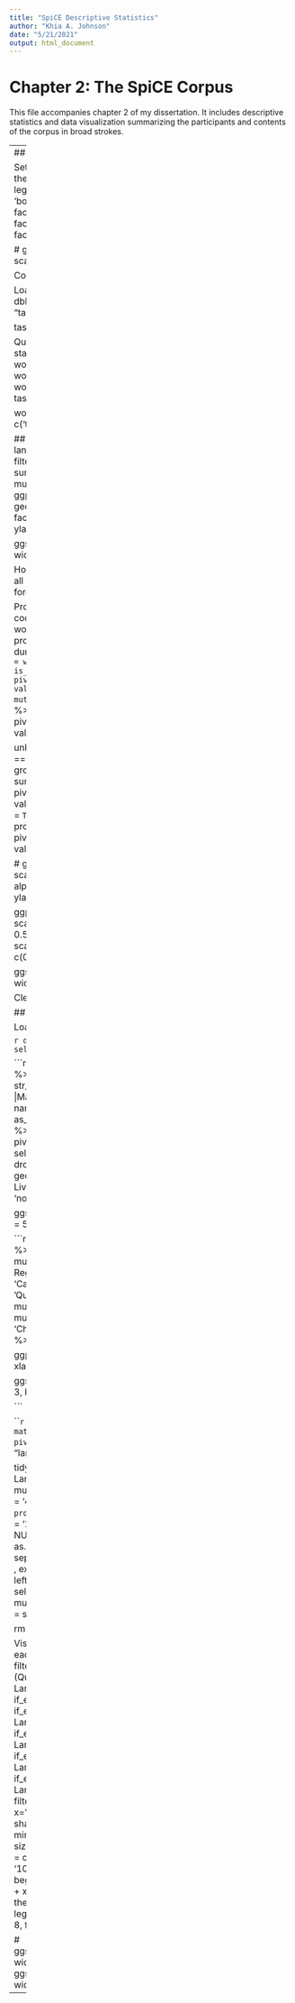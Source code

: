 ```yaml
---
title: "SpiCE Descriptive Statistics"
author: "Khia A. Johnson"
date: "5/21/2021"
output: html_document
---
```


# Chapter 2: The SpiCE Corpus

This file accompanies chapter 2 of my dissertation. It includes descriptive statistics and data visualization summarizing the participants and contents of the corpus in broad strokes.

---
## Setup
Import packages
```r
library(tidyverse)
library(ggthemes)
library(GGally)
library(ggrepel)
# library(tidylog)
library(DBI)
library(viridis)
```

Set visualization defaults
```r
theme_set(theme_clean() + theme(
      legend.title = element_text(face = 'bold', size=10),
      legend.text = element_text(size=10),
      legend.position = 'bottom',
      axis.title.x = element_text(size = 10, face='bold'),
      axis.title.y = element_text(size = 10, face='bold'),
      strip.text = element_text(size=10, face='bold'),
      plot.background = element_blank()
    ))

# ggplot <- function(...) ggplot2::ggplot(...) + 
#     scale_color_colorblind() +
#     scale_fill_colorblind()
```

Connect to SpiCE SQLite database
```r
db <- dbConnect(RSQLite::SQLite(), "../1-general/spice.db")
dbListTables(db)
```

Load the words and tasks tables, and join
```r
words <- dbReadTable(db, "words")
tasks <- dbReadTable(db, "tasks")

tasks
```

Query the full word table merged with task by time stamps
```r
results <- dbSendQuery(
    db,
    "SELECT word,
	       word_onset,
	       word_offset,
	       task,
	       task_onset,
	       task_offset,
	       words.file
	FROM words
	LEFT JOIN tasks ON (tasks.file = words.file
	                    AND word_onset BETWEEN task_onset AND task_offset)"
    )
words <- fetch(results)

words <- words %>%
    separate(file, into = c('talker','language','order','date'), remove = FALSE)
```

## Corpus Summary
Plot log word frequency for both languages, excluding instances of <unk>
```r
words %>%
    filter(word != '<unk>') %>%
    group_by(language, word) %>%
    summarise(frequency = n()) %>%
    ungroup() %>%
    mutate(log_frequency = log(frequency)) %>%
    ggplot(aes(x=log_frequency)) + 
        geom_histogram(binwidth = 0.5) + 
        facet_wrap(~language) +
        xlab('Log frequency') +
        ylab('Count')

ggsave('../../text/figures/ch2_wordfrequency_5in.png', width = 5, height = 3)
```

Hours of actual participant speech production -- excludes all pauses as this number is based purely on where the forced aligner identified words
```r
words %>%
    mutate(word_dur = word_offset - word_onset) %>%
    group_by(language) %>%
    summarise(sum(word_dur)/60/60)
```

Proportion of unknown words by talkers; an estimate of code-switching, as unknown words are almost always words in a different language.
The first plots shows the proportion based on a count, and the second based on duration.
```r
unk_count <- words %>%
    mutate(is_unknown = word == '<unk>') %>%
    group_by(talker, language, is_unknown) %>%
    summarise(count_words = n()) %>%
    pivot_wider(names_from = is_unknown, values_from=count_words) %>%
    mutate(proportion_unknown = `TRUE`/(`TRUE`+`FALSE`)) %>%
    select(talker, language, proportion_unknown) %>%
    pivot_wider(names_from=language, values_from=proportion_unknown) 

unk_duration <- words %>%
    mutate(is_unknown = word == '<unk>', word_dur = word_offset-word_onset) %>%
    group_by(talker, language, is_unknown) %>%
    summarise(duration = sum(word_dur)) %>%
    pivot_wider(names_from = is_unknown, values_from=duration) %>%
    mutate(proportion_unknown = `TRUE`/(`TRUE`+`FALSE`)) %>%
    select(talker, language, proportion_unknown) %>%
    pivot_wider(names_from=language, values_from=proportion_unknown) 

# ggparcoord(unk_count, columns = 2:3,
#     scale="globalminmax",
#     showPoints = TRUE,
#     alphaLines = 0.5
#     ) + xlab('Language') + ylab('Proportion')

ggparcoord(unk_duration, columns = 2:3,
    scale="globalminmax",
    showPoints = TRUE,
    alphaLines = 0.5,
    ) + xlab('Language') + ylab('Proportion') +
    scale_y_continuous(limits = c(0,.3),breaks = c(0,0.05,0.1,.15,.2,.25,.3))

ggsave('../../text/figures/ch2_switchfrequency_4in.png', width = 4, height = 3)
```

Clear and close the database
```r
dbClearResult(results)
dbDisconnect(db)
rm(db, results)
```

## Participant summary

Load the data
```r
lbq_summary <- read_csv('~/Corpora/spice/info/participants/spice-lbq-summary.csv')
lbq_raw <- read_csv('~/Corpora/spice/info/participants/spice-lbq-detailed.csv')
```

```r
demographics <- lbq_raw %>% 
    select(!matches("language"), -X253) 
```

```r
demographics %>%
    select(id, starts_with('Places')) %>%
    mutate(across(where(is.character), 
                  ~ str_replace_all(., 'BC |AB |ON |Quebec|CA |London |Macau|Kansai |Kanto ', ''))) %>%
    pivot_longer(-id, names_to = 'Ages') %>%
    mutate(Ages = as_factor(str_replace(Ages, 'Places lived ages', 'Ages'))) %>%
    separate(value, into = c('a','b','c'), sep = ' - ') %>%
    pivot_longer(cols = a:c, values_to = 'Place') %>%
    select(id, Place, Ages) %>%
    arrange(Place) %>%
    drop_na() %>%
    ggplot(aes(y=fct_rev(Place))) +
        geom_bar() +
        facet_wrap(~Ages, ncol=2) +
        ylab('Country Lived In') +
        xlab('Count') +
        theme(legend.position = 'none')

ggsave('../../text/figures/ch2_placeslived_5in.png', width = 5, height = 4)
```

```r
demographics %>%
    select(id, contains('Caretaker')) %>%
    pivot_longer(-id, values_to = 'Place') %>%
    mutate(name = str_replace(name, 'Caretakers - Region ','')) %>%
    separate(name, into = c('Question', 'Caretaker'), sep = ' - ') %>%
    pivot_wider(names_from = 'Question', values_from = 'Place') %>%
    drop_na() %>%
    mutate(born = str_replace(born,'Manila|Ilocos ', '')) %>%
    mutate(born = str_replace(born,'[A-Za-z]+ China', 'China')) %>%
    group_by(born) %>%
    summarise(n=n()) %>%
    arrange(born) %>%
    
    ggplot(aes(x=n, y=reorder(born, n))) +
        geom_col() +
        xlab('Count') +
        ylab('Caretaker(s) born in')

ggsave('../../text/figures/ch2_caretakers_3in.png', width = 3, height = 3)

```


```r
lang_nums <- lbq_raw %>% 
    select(id, matches("^Language [0-9]$")) %>%
    pivot_longer(`Language 1`:`Language 9`, names_to = "lang_num", values_to = "language") %>%
    drop_na()

tidy_languages <- lbq_raw %>% 
    select(id, matches("- Language [0-9]$")) %>%
    mutate(across(where(is.character), ~recode(.,`Excellent` = '4', 
                                               `Good` = '3',
                                               `Fair` = '2',
                                               `Elementary` = '1',
                                               `No proficiency` = NULL,
                                               `Daily` = '365',
                                               `Weekly` = '52',
                                               `Monthly` = '12',
                                               `Yearly` = '1',
                                               `Less than once a year` = '0.5',
                                               `Never` = NULL,
                                               `n/a` = NULL
                                               ))) %>%
    mutate(across(-id, as.numeric)) %>%
    pivot_longer(-id) %>%
    separate(name, into = c('question','lang_num'), sep = -10 , extra = 'merge') %>%
    drop_na() %>%
    left_join(lang_nums, by = c('id','lang_num')) %>%
    select(id, question, language, value) %>%
    mutate(question = str_replace(question, ' - $', ''),
           question = str_replace(question, '/', 'or'))

rm(lang_nums)
```

Visualize the age that each participant started learning each of their languages
```r
tidy_languages %>%
    filter(question=='Age Started', language!='French (Quebec)') %>%
    select(Participant=id, Language=language,Age=value) %>%
    mutate(Age = if_else(Age>=20, 20, Age)) %>%
    mutate(Language = if_else(Language=='Bahasa Indonesia', 'Indonesian', Language)) %>%
    mutate(Language = if_else(Language=='Taiwanese Hokkien', 'Hokkien', Language)) %>% 
    mutate(Language = if_else(Language=='Hokkien Taiwanese', 'Hokkien', Language)) %>% 
    mutate(Language = if_else(Language=='French (France)', 'French', Language)) %>%
    arrange(Language, Age) %>%
    filter(str_starts(Participant,'VF')) %>%
    ggplot(aes(y=Age, x='', color = Age, label=Language)) +
        geom_point(size=2, shape=18) +
        geom_text_repel(max.iter=100000, min.segment.length = 0,
                        box.padding = 0.4, force=2, size=2.5, max.overlaps = 10) +
        scale_y_continuous(limits = c(-4,22), breaks = c(0,5,10,15,20), 
                           labels = c('0', '5', '10','15', '20+'))+
        scale_color_viridis_c(option='magma', begin = 0, end = 0.8) + 
        facet_wrap(~Participant, ncol = 3) +
        xlab('')+
        ylab('Age Started Learning Language (Year)') +
        theme(panel.border = element_rect(fill=NA), 
              legend.position = 'none',
              strip.text = element_text(size = 8, face = 'bold'))

# ggsave('../../text/figures/ch2_multilingualism_vm_5in.png', width = 5, height = 7)
ggsave('../../text/figures/ch2_multilingualism_vf_5in.png', width = 5, height = 7)
```



---